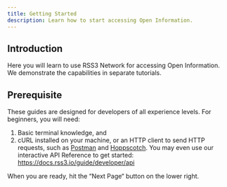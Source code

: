 ```yaml
---
title: Getting Started
description: Learn how to start accessing Open Information.
---
```


## Introduction

Here you will learn to use RSS3 Network for accessing Open Information. We demonstrate the capabilities in separate tutorials.

## Prerequisite

These guides are designed for developers of all experience levels. For beginners, you will need:

1. Basic terminal knowledge, and
2. cURL installed on your machine, or an HTTP client to send HTTP requests, such as [Postman](https://www.postman.com/) and [Hoppscotch](https://hoppscotch.io/). You may even use our interactive API Reference to get started: https://docs.rss3.io/guide/developer/api

When you are ready, hit the “Next Page“ button on the lower right.
